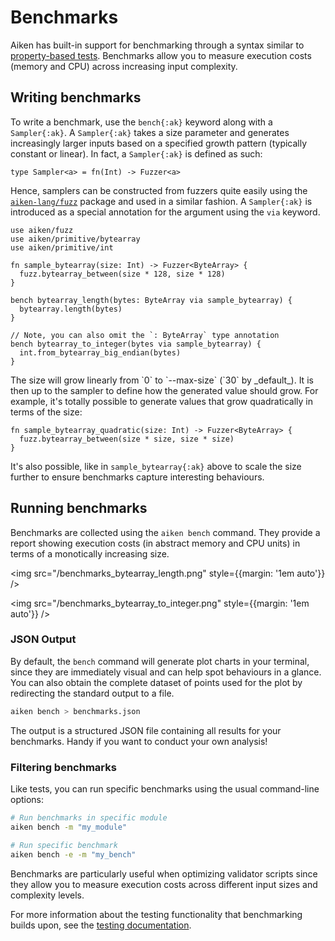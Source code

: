 
# Benchmarks

Aiken has built-in support for benchmarking through a syntax similar to [property-based tests](/language-tour/tests#property-based-test). Benchmarks allow you to measure execution costs (memory and CPU) across increasing input complexity.

## Writing benchmarks

To write a benchmark, use the `bench{:ak}` keyword along with a `Sampler{:ak}`. A `Sampler{:ak}` takes a size parameter and generates increasingly larger inputs based on a specified growth pattern (typically constant or linear). In fact, a `Sampler{:ak}` is defined as such:

```aiken
type Sampler<a> = fn(Int) -> Fuzzer<a>
```

Hence, samplers can be constructed from fuzzers quite easily using the [`aiken-lang/fuzz`](https://github.com/aiken-lang/fuzz) package and used in a similar fashion. A `Sampler{:ak}` is introduced as a special annotation for the argument using the `via` keyword.

```aiken
use aiken/fuzz
use aiken/primitive/bytearray
use aiken/primitive/int

fn sample_bytearray(size: Int) -> Fuzzer<ByteArray> {
  fuzz.bytearray_between(size * 128, size * 128)
}

bench bytearray_length(bytes: ByteArray via sample_bytearray) {
  bytearray.length(bytes)
}

// Note, you can also omit the `: ByteArray` type annotation
bench bytearray_to_integer(bytes via sample_bytearray) {
  int.from_bytearray_big_endian(bytes)
}
```

<Callout emoji="✍️">
The size will grow linearly from `0` to `--max-size` (`30` by _default_). It is then up to the sampler to define how the generated value should grow. For example, it's totally possible to generate values that grow quadratically in terms of the size:

```aiken
fn sample_bytearray_quadratic(size: Int) -> Fuzzer<ByteArray> {
  fuzz.bytearray_between(size * size, size * size)
}
```

It's also possible, like in `sample_bytearray{:ak}` above to scale the size further to ensure benchmarks capture interesting behaviours.
</Callout>

## Running benchmarks

Benchmarks are collected using the `aiken bench` command. They provide a report showing execution costs (in abstract memory and CPU units) in terms of a monotically increasing size.

<img src="/benchmarks_bytearray_length.png" style={{margin: '1em auto'}} />

<img src="/benchmarks_bytearray_to_integer.png" style={{margin: '1em auto'}} />

### JSON Output

By default, the `bench` command will generate plot charts in your terminal, since they are immediately visual and can help spot behaviours in a glance. You can also obtain the complete dataset of points used for the plot by redirecting the standard output to a file.

```sh
aiken bench > benchmarks.json
```

The output is a structured JSON file containing all results for your benchmarks. Handy if you want to conduct your own analysis!

### Filtering benchmarks

Like tests, you can run specific benchmarks using the usual command-line options:

```sh
# Run benchmarks in specific module
aiken bench -m "my_module"

# Run specific benchmark
aiken bench -e -m "my_bench"
```

<Callout type="info">
Benchmarks are particularly useful when optimizing validator scripts since they allow you to measure execution costs across different input sizes and complexity levels.
</Callout>

For more information about the testing functionality that benchmarking builds upon, see the [testing documentation](/language-tour/tests).
